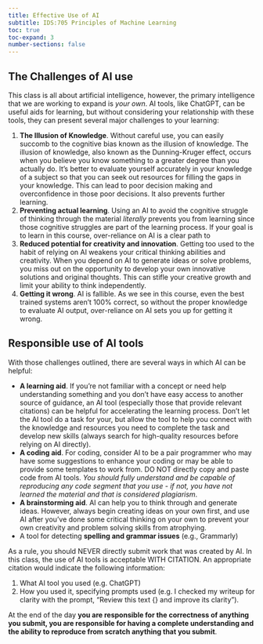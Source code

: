 ```yaml
---
title: Effective Use of AI
subtitle: IDS:705 Principles of Machine Learning
toc: true
toc-expand: 3
number-sections: false
---
```


## The Challenges of AI use

This class is all about artificial intelligence, however, the primary intelligence that we are working to expand is *your own*. AI tools, like ChatGPT, can be useful aids for learning, but without considering your relationship with these tools, they can present several major challenges to your learning:

1. **The Illusion of Knowledge**. Without careful use, you can easily succomb to the cognitive bias known as the illusion of knowledge. The illusion of knowledge, also known as the Dunning-Kruger effect, occurs when you believe you know something to a greater degree than you actually do. It's better to evaluate yourself accurately in your knowledge of a subject so that you can seek out resources for filling the gaps in your knowledge. This can lead to poor decision making and overconfidence in those poor decisions. It also prevents further learning.
2. **Preventing actual learning**. Using an AI to avoid the cognitive struggle of thinking through the material *literally* prevents you from learning since those cognitive struggles are part of the learning process. If your goal is to learn in this course, over-reliance on AI is a clear path to 
3. **Reduced potential for creativity and innovation**. Getting too used to the habit of relying on AI weakens your critical thinking abilities and creativity. When you depend on AI to generate ideas or solve problems, you miss out on the opportunity to develop your own innovative solutions and original thoughts. This can stifle your creative growth and limit your ability to think independently.
4. **Getting it wrong**. AI is fallible. As we see in this course, even the best trained systems aren't 100% correct, so without the proper knowledge to evaluate AI output, over-reliance on AI sets you up for getting it wrong. 

## Responsible use of AI tools

With those challenges outlined, there are several ways in which AI can be helpful:

- **A learning aid**. If you're not familiar with a concept or need help understanding something and you don't have easy access to another source of guidance, an AI tool (especially those that provide relevant citations) can be helpful for accelerating the learning process. Don't let the AI tool do a task for your, but allow the tool to help you connect with the knowledge and resources you need to complete the task and develop new skills (always search for high-quality resources before relying on AI directly). 
- **A coding aid**. For coding, consider AI to be a pair programmer who may have some suggestions to enhance your coding or may be able to provide some templates to work from. DO NOT directly copy and paste code from AI tools. *You should fully understand and be capable of reproducing any code segment that you use - if not, you have not learned the material and that is considered plagiarism*.
- **A brainstorming aid**. AI can help you to think through and generate ideas. However, always begin creating ideas on your own first, and use AI after you've done some critical thinking on your own to prevent your own creativity and problem solving skills from atrophying.
- A tool for detecting **spelling and grammar issues** (e.g., Grammarly)

As a rule, you should NEVER directly submit work that was created by AI. In this class, the use of AI tools is acceptable WITH CITATION. An appropriate citation would indicate the following information:

1. What AI tool you used (e.g. ChatGPT)
2. How you used it, specifying prompts used (e.g. I checked my writeup for clarity with the prompt, "Review this text {} and improve its clarity"). 

At the end of the day **you are responsible for the correctness of anything you submit, you are responsible for having a complete understanding and the ability to reproduce from scratch anything that you submit**.